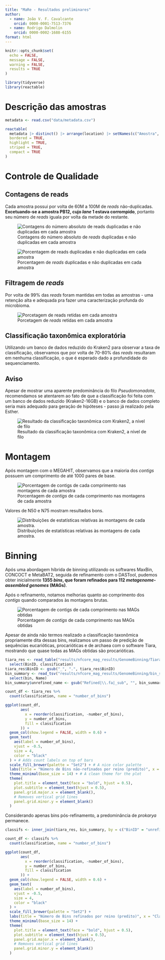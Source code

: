 ```yaml
---
title: "MaRe - Resultados preliminares"
author:
  - name: João V. F. Cavalcante
    orcid: 0000-0001-7513-7376
  - name: Rodrigo Dalmolin
    orcid: 0000-0002-1688-6155
format: html
---
```


```r
knitr::opts_chunk$set(
  echo = FALSE,
  message = FALSE,
  warning = FALSE,
  results = TRUE
)

library(tidyverse)
library(reactable)
```

# Descrição das amostras


```r
metadata <- read.csv("data/metadata.csv")

reactable(
  metadata |> distinct() |> arrange(location) |> setNames(c("Amostra", "Local")),
  bordered = TRUE,
  highlight = TRUE,
  striped = TRUE,
  compact = TRUE
)
```


# Controle de Qualidade

## Contagens de reads

Cada amostra possui por volta de 60M a 100M de *reads* não-duplicadas. **Excetuando-se a amostra PB12, cujo *lane* 1 estava corrompido**, portanto seu número de *reads* iguala por volta da metade do restante.

![Contagens do número absoluto de *reads* duplicadas e não duplicadas em cada amostra](./results/figures/fastqc_sequence_counts_plot.png)

![Porcentagem de *reads* duplicadas e não duplicadas em cada amostra](./results/figures/fastqc_sequence_counts_plot_percentage.png)

## Filtragem de *reads*

Por volta de 99% das *reads* foram mantidas em todas as amostras - uma retenção alta e adequada pra fazer uma caracterização profunda do microbioma.

![Porcetagem de *reads* retidas em cada amostra](./results/figures/fastp_filtered_reads_plot.png)

## Classificação taxonômica exploratória

Utilizando um banco de dados reduzido do Kraken2 para observar a taxa de classificação, observamos que por volta de 70-80% das *reads* resultaram em nenhuma classificação, o que é esperado dado a profundidade do sequenciamento.

::: {.callout-warning}
# Aviso

Apesar de mostrar uma aparente predominância do filo *Pseudomonadota*, recomendamos se atentarem ao fato de que a classificação foi feita com um banco de dados reduzido (Kraken2-16GB) e o banco de dados completo seria mais adequado para geração de hipóteses - passo já realizado pela Esther.
:::

![Resultado da classificação taxonômica com Kraken2, a nível de filo](./results/figures/Kraken2-top-n-plot.png)

# Montagem

Após montagem com o MEGAHIT, observamos que a maioria dos *contigs* possuem um comprimento de até 1000 pares de base.

![Porcentagem de *contigs* de cada comprimento nas montagens de cada amostra](results/figures/quast_num_contigs.png)

Valores de N50 e N75 mostram resultados bons.

![Distribuições de estatísticas relativas às montagens de cada amostra.](results/figures/quast_table.png)

# Binning

Após uma abordagem híbrida de binning utilizando os softwares MaxBin, CONCOCT e MetaBAT2, seguida de refinamento com o DASTool, pudemos obter inicialmente **1355 *bins*, que foram refinados para 112 *metagenome-assembled genomes* (MAGs)**.

Após o refinamento, notamos melhorias quanto ao comprimento dos *contigs* quando comparados às montagens brutas.

![Porcentagem de *contigs* de cada comprimento nas MAGs obtidas](results/figures/quast_num_contigs-1.png)

Apesar de ainda não termos realizado a classificação taxonômica propriamente dita dessas bins, realizamos um passo de predição de sequências eucarióticas, procarióticas e de archaea com o software Tiara, mostrando que quase todas as MAGs obtidas são procarióticas.

```r
tiara_res <- read_table("results/nfcore_mag_results/GenomeBinning/Tiara/tiara_summary.tsv") |> 
  select(BinID, classification)
tiara_res$BinID <- gsub("_", ".", tiara_res$BinID)
bin_summary <- read_tsv("results/nfcore_mag_results/GenomeBinning/bin_summary.tsv") |> 
  select(bin, Name)
bin_summary$unrefined_name <- gsub("Refined|\\.fa|_sub", "", bin_summary$bin)

count_df <- tiara_res %>%
  count(classification, name = "number_of_bins")

ggplot(count_df,
       aes(
         x = reorder(classification, -number_of_bins),
         y = number_of_bins,
         fill = classification
       )) +
  geom_col(show.legend = FALSE, width = 0.6) +
  geom_text(
    aes(label = number_of_bins),
    vjust = -0.5,
    size = 4,
    color = "black"
  ) + # Adds count labels on top of bars
  scale_fill_brewer(palette = "Set2") + # A nice color palette
  labs(title = "Número de Bins não-refinados por reino (predito)", x = "Classificação", y = "# bins") +
  theme_minimal(base_size = 14) + # A clean theme for the plot
  theme(
    plot.title = element_text(face = "bold", hjust = 0.5),
    plot.subtitle = element_text(hjust = 0.5),
    panel.grid.major.x = element_blank(),
    # Removes vertical grid lines
    panel.grid.minor.y = element_blank()
  )
```

Considerando apenas bins pós-refinamento, a predominância de *prokarya* permanece.

```r
classifs <- inner_join(tiara_res, bin_summary, by = c("BinID" = "unrefined_name"))

count_df <- classifs %>%
  count(classification, name = "number_of_bins")

ggplot(count_df,
       aes(
         x = reorder(classification, -number_of_bins),
         y = number_of_bins,
         fill = classification
       )) +
  geom_col(show.legend = FALSE, width = 0.6) +
  geom_text(
    aes(label = number_of_bins),
    vjust = -0.5,
    size = 4,
    color = "black"
  ) +
  scale_fill_brewer(palette = "Set2") +
  labs(title = "Número de Bins refinados por reino (predito)", x = "Classificação", y = "# bins") +
  theme_minimal(base_size = 14) +
  theme(
    plot.title = element_text(face = "bold", hjust = 0.5),
    plot.subtitle = element_text(hjust = 0.5),
    panel.grid.major.x = element_blank(),
    # Removes vertical grid lines
    panel.grid.minor.y = element_blank()
  )
```

